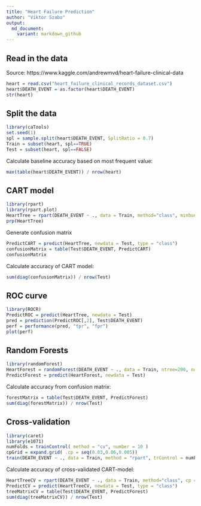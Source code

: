 ```yaml
---
title: "Heart Failure Prediction"
author: "Viktor Szabo"
output:
  md_document:
    variant: markdown_github
---
```


## Read in the data

Source: https://www.kaggle.com/andrewmvd/heart-failure-clinical-data

```r
heart = read.csv("heart_failure_clinical_records_dataset.csv")
heart$DEATH_EVENT = as.factor(heart$DEATH_EVENT)
str(heart)
```
## Split the data

```r
library(caTools)
set.seed(1)
spl = sample.split(heart$DEATH_EVENT, SplitRatio = 0.7)
Train = subset(heart, spl==TRUE)
Test = subset(heart, spl==FALSE)
```

Calculate baseline accuracy based on most frequent value:

```r
max(table(heart$DEATH_EVENT)) / nrow(heart)
```

## CART model

```r
library(rpart)
library(rpart.plot)
HeartTree = rpart(DEATH_EVENT ~ ., data = Train, method="class", minbucket=5)
prp(HeartTree)
```

Generate confusion matrix

```r
PredictCART = predict(HeartTree, newdata = Test, type = "class")
confusionMatrix = table(Test$DEATH_EVENT, PredictCART)
confusionMatrix
```
Calculate accuracy of CART model:

```r
sum(diag(confusionMatrix)) / nrow(Test)
```
## ROC curve

```r
library(ROCR)
PredictROC = predict(HeartTree, newdata = Test)
pred = prediction(PredictROC[,2], Test$DEATH_EVENT)
perf = performance(pred, "tpr", "fpr")
plot(perf)
```

## Random Forests

```r
library(randomForest)
HeartForest = randomForest(DEATH_EVENT ~ ., data = Train, ntree=200, nodesize=25 )
PredictForest = predict(HeartForest, newdata = Test)
```

Calculate accuracy from confusion matrix:

```r
forestMatrix = table(Test$DEATH_EVENT, PredictForest)
sum(diag(forestMatrix)) / nrow(Test)
```
## Cross-validation

```r
library(caret)
library(e1071)
numFolds = trainControl( method = "cv", number = 10 )
cpGrid = expand.grid( .cp = seq(0.03,0.06,0.005)) 
train(DEATH_EVENT ~ ., data = Train, method = "rpart", trControl = numFolds, tuneGrid = cpGrid )
```
Calculate accuracy of cross-validated CART-model:

```r
HeartTreeCV = rpart(DEATH_EVENT ~ ., data = Train, method="class", cp = 0.045)
PredictCV = predict(HeartTreeCV, newdata = Test, type = "class")
treeMatrixCV = table(Test$DEATH_EVENT, PredictForest)
sum(diag(treeMatrixCV)) / nrow(Test)
```